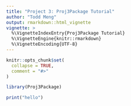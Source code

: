 ```yaml
---
title: "Project 3: Proj3Package Tutorial"
author: "Todd Meng"
output: rmarkdown::html_vignette
vignette: >
  %\VignetteIndexEntry{Proj3Package Tutorial}
  %\VignetteEngine{knitr::rmarkdown}
  %\VignetteEncoding{UTF-8}
---
```


```r
knitr::opts_chunk$set(
  collapse = TRUE,
  comment = "#>"
)
```

```r
library(Proj3Package)
```

```r
print("hello")
```
